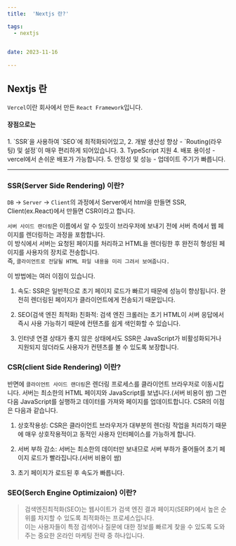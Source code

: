 ```yaml
---
title:  'Nextjs 란?'

tags:
  - nextjs
  

date: 2023-11-16
 
---
```


## Nextjs 란

`Vercel`이란 회사에서 만든 `React Framework`입니다.

<h4>장점으로는 <br/></h4>
1. `SSR`을 사용하여 `SEO`에 최적화되어있고,
2. 개발 생산성 향상 - `Routing(라우팅) 및 설정`이 매우 편리하게 되어있습니다.
3. TypeScript 지원
4. 배포 용이성 - vercel에서 손쉬운 배포가 가능합니다.
5. 안정성 및 성능 - 업데이트 주기가 빠릅니다.

---


### SSR(Server Side Rendering) 이란?

`DB` -> `Server` -> `Client`의 과정에서 Server에서 html을 만들면 SSR, Client(ex.React)에서 만들면 CSR이라고 합니다.

`서버 사이드 랜더링`은 이름에서 알 수 있듯이 브라우저에 보내기 전에 서버 측에서 웹 페이지를 렌더링하는 과정을 포함합니다.<br/>
이 방식에서 서버는 요청된 페이지를 처리하고 HTML을 렌더링한 후 완전히 형성된 페이지를 사용자의 장치로 전송합니다. <br/>
즉, `클라이언트로 전달될 HTML 파일 내용을 미리 그려서 보여줍니다.`

이 방법에는 여러 이점이 있습니다.

1. 속도: SSR은 일반적으로 초기 페이지 로드가 빠르기 때문에 성능이 향상됩니다. 완전히 렌더링된 페이지가 클라이언트에게 전송되기 때문입니다.

2. SEO(검색 엔진 최적화) 친화적: 검색 엔진 크롤러는 초기 HTML이 서버 응답에서 즉시 사용 가능하기 때문에 컨텐츠를 쉽게 색인화할 수 있습니다.

3. 인터넷 연결 상태가 좋지 않은 상태에서도 SSR은 JavaScript가 비활성화되거나 지원되지 않더라도 사용자가 컨텐츠를 볼 수 있도록 보장합니다.


### CSR(client Side Rendering) 이란?

반면에 `클라이언트 사이드 랜더링`은 렌더링 프로세스를 클라이언트 브라우저로 이동시킵니다. 
서버는 최소한의 HTML 페이지와 JavaScript를 보냅니다.(서버 비용이 쌈)
그런 다음 JavaScript를 실행하고 데이터를 가져와 페이지를 업데이트합니다. 
CSR의 이점은 다음과 같습니다.

1. 상호작용성: CSR은 클라이언트 브라우저가 대부분의 렌더링 작업을 처리하기 때문에 매우 상호작용적이고 동적인 사용자 인터페이스를 가능하게 합니다.

2. 서버 부하 감소: 서버는 최소한의 데이터만 보내므로 서버 부하가 줄어들어 초기 페이지 로드가 빨라집니다.(서버 비용이 쌈)

3. 초기 페이지가 로드된 후 속도가 빠릅니다.


### SEO(Serch Engine Optimizaion) 이란?

>검색엔진최적화(SEO)는 웹사이트가 검색 엔진 결과 페이지(SERP)에서 높은 순위를 차지할 수 있도록 최적화하는 프로세스입니다.<br/>
>이는 사용자들이 특정 검색어나 질문에 대한 정보를 빠르게 찾을 수 있도록 도와주는 중요한 온라인 마케팅 전략 중 하나입니다.

